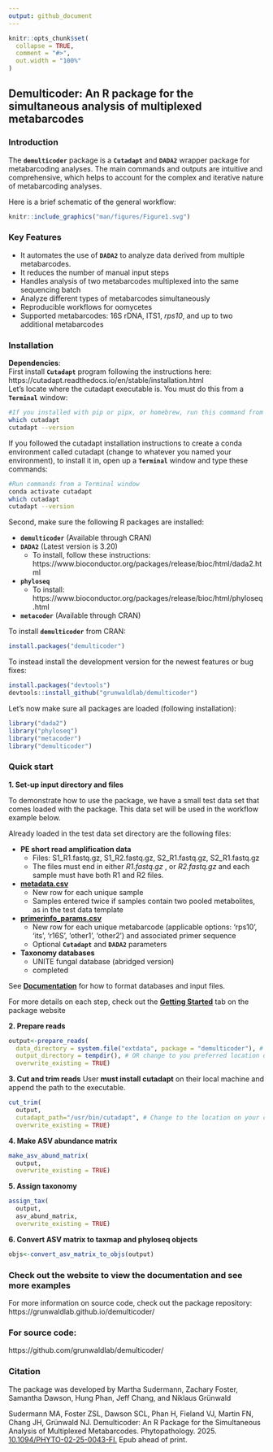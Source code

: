 ```yaml
---
output: github_document
---
```


```r
knitr::opts_chunk$set(
  collapse = TRUE,
  comment = "#>",
  out.width = "100%"
)
```

## Demulticoder: An R package for the simultaneous analysis of multiplexed metabarcodes

### Introduction
The **`demulticoder`** package is a **`Cutadapt`** and **`DADA2`** wrapper package for metabarcoding analyses. The main commands and outputs are intuitive and comprehensive, which helps to account for the complex and iterative nature of metabarcoding analyses. 

Here is a brief schematic of the general workflow:  

```r
knitr::include_graphics("man/figures/Figure1.svg")
```

### Key Features

* It automates the use of **`DADA2`** to analyze data derived from multiple metabarcodes.  
* It reduces the number of manual input steps  
* Handles analysis of two metabarcodes multiplexed into the same sequencing batch    
* Analyze different types of metabarcodes simultaneously  
* Reproducible workflows for oomycetes
* Supported metabarcodes: 16S rDNA, ITS1, *rps10*, and up to two additional metabarcodes 

### Installation  

**Dependencies**:  
First install **`Cutadapt`** program following the instructions here: https://cutadapt.readthedocs.io/en/stable/installation.html  
Let's locate where the cutadapt executable is. You must do this from a **`Terminal`** window:  
```sh
#If you installed with pip or pipx, or homebrew, run this command from a Terminal window
which cutadapt
cutadapt --version
```

If you followed the cutadapt installation instructions to create a conda environment called cutadapt (change to whatever you named your environment), to install it in, open up a **`Terminal`** window and type these commands:
```sh
#Run commands from a Terminal window
conda activate cutadapt
which cutadapt
cutadapt --version
```

Second, make sure the following R packages are installed:  

* **`demulticoder`** (Available through CRAN)  
* **`DADA2`** (Latest version is 3.20)  
  * To install, follow these instructions: https://www.bioconductor.org/packages/release/bioc/html/dada2.html  
* **`phyloseq`**  
  * To install: https://www.bioconductor.org/packages/release/bioc/html/phyloseq.html  
* **`metacoder`** (Available through CRAN)  

To install **`demulticoder`** from CRAN:  
```r
install.packages("demulticoder")
```

To instead install the development version for the newest features or bug fixes:  
```r
install.packages("devtools")
devtools::install_github("grunwaldlab/demulticoder")
```

Let's now make sure all packages are loaded (following installation):   
```r
library("dada2")
library("phyloseq")
library("metacoder")
library("demulticoder")
```

### Quick start  

**1. Set-up input directory and files**  

To demonstrate how to use the package, we have a small test data set that comes loaded with the package. 
This data set will be used in the workflow example below.

Already loaded in the test data set directory are the following files: 

* **PE short read amplification data**
  * Files: S1_R1.fastq.gz, S1_R2.fastq.gz, S2_R1.fastq.gz, S2_R1.fastq.gz  
  * The files must end in either *R1.fastq.gz* , or *R2.fastq.gz* and each sample must have both R1 and R2 files.
* [**metadata.csv**](https://github.com/grunwaldlab/demulticoder/blob/main/inst/extdata/metadata.csv)
  * New row for each unique sample
  * Samples entered twice if samples contain two pooled metabolites, as in the test data template
* [**primerinfo_params.csv**](https://github.com/grunwaldlab/demulticoder/blob/main/inst/extdata/primerinfo_params.csv)
  * New row for each unique metabarcode (applicable options: 'rps10', 'its', 'r16S', 'other1', 'other2') and associated primer sequence
  * Optional **`Cutadapt`** and **`DADA2`** parameters
* **Taxonomy databases**  
  * UNITE fungal database (abridged version)
  * completed 
  
See [**Documentation**](https://grunwaldlab.github.io/demulticoder/articles/Documentation.html) for how to format databases and input files. 

For more details on each step, check out the [**Getting Started**](https://grunwaldlab.github.io/demulticoder/articles/Getting_started.html) tab on the package website

**2. Prepare reads** 
```r
output<-prepare_reads(
  data_directory = system.file("extdata", package = "demulticoder"), # This allows us to use the test directory located within the package
  output_directory = tempdir(), # OR change to you preferred location on your local computer (Example: "~/demulticoder_test")
  overwrite_existing = TRUE)
```

**3. Cut and trim reads** 
User **must install cutadapt** on their local machine and append the path to the executable.
```r
cut_trim(
  output,
  cutadapt_path="/usr/bin/cutadapt", # Change to the location on your computer. (Example: "/usr/bin/cutadapt")
  overwrite_existing = TRUE) 
```
 
**4. Make ASV abundance matrix** 
```r
make_asv_abund_matrix(
  output,
  overwrite_existing = TRUE)
```
  
  
**5. Assign taxonomy** 
```r
assign_tax(
  output,
  asv_abund_matrix,
  overwrite_existing = TRUE)
```

  
**6. Convert ASV matrix to taxmap and phyloseq objects** 
```r
objs<-convert_asv_matrix_to_objs(output)
```

### Check out the website to view the documentation and see more examples  
For more information on source code, check out the package repository: 
https://grunwaldlab.github.io/demulticoder/

### For source code: 
https://github.com/grunwaldlab/demulticoder/

### Citation

The package was developed by Martha Sudermann, Zachary Foster, Samantha Dawson, Hung Phan, Jeff Chang, and Niklaus Grünwald

Sudermann MA, Foster ZSL, Dawson SCL, Phan H, Fieland VJ, Martin FN, Chang JH, Grünwald NJ. Demulticoder: An R Package for the Simultaneous Analysis of Multiplexed Metabarcodes. Phytopathology. 2025. [10.1094/PHYTO-02-25-0043-FI.](https://apsjournals.apsnet.org/doi/10.1094/PHYTO-02-25-0043-FI) Epub ahead of print.